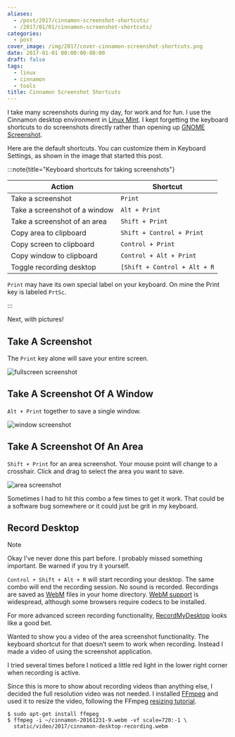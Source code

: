 ```yaml
---
aliases:
  - /post/2017/cinnamon-screenshot-shortcuts/
  - /2017/01/01/cinnamon-screenshot-shortcuts/
categories:
  - post
cover_image: /img/2017/cover-cinnamon-screenshot-shortcuts.png
date: 2017-01-01 00:00:00-08:00
draft: false
tags:
  - linux
  - cinnamon
  - tools
title: Cinnamon Screenshot Shortcuts
---
```


[Linux Mint]: https://linuxmint.com/
[GNOME Screenshot]: https://help.gnome.org/users/gnome-help/stable/screen-shot-record.html.en

I take many screenshots during my day, for work and for fun.
I use the Cinnamon desktop environment in [Linux Mint][].
I kept forgetting the keyboard shortcuts to do screenshots directly rather than opening up [GNOME Screenshot][].

Here are the default shortcuts.
You can customize them in Keyboard Settings, as shown in the image that started this post.

:::note{title="Keyboard shortcuts for taking screenshots"}

| Action                        | Shortcut
| ----------------------------- | --------
| Take a screenshot             | `Print`
| Take a screenshot of a window | `Alt + Print`
| Take a screenshot of an area  | `Shift + Print`
| Copy area to clipboard        | `Shift + Control + Print`
| Copy screen to clipboard      | `Control + Print`
| Copy window to clipboard      | `Control + Alt + Print`
| Toggle recording desktop      | `[Shift + Control + Alt + R`

`Print` may have its own special label on your keyboard.
On mine the Print key is labeled `PrtSc`.

:::

Next, with pictures!

## Take A Screenshot

The `Print` key alone will save your entire screen.

![fullscreen screenshot](@img/2017/cinnamon-fullscreen-screenshot.png "Fullscreen screenshot, scaled down")

## Take A Screenshot Of A Window

`Alt + Print` together to save a single window.

![window screenshot](@img/2017/cinnamon-window-screenshot.png "Window screenshot, scaled down")

## Take A Screenshot Of An Area

`Shift + Print` for an area screenshot.
Your mouse point will change to a crosshair. Click and drag to select the area you want to save.

![area screenshot](@img/2017/cinnamon-area-screenshot.png "An area on the Linux Mint home page")

Sometimes I had to hit this combo a few times to get it work.
That could be a software bug somewhere or it could just be grit in my keyboard.

## Record Desktop

<aside class="admonition note">
<p class="admonition-title">Note</p>

Okay I’ve never done this part before.
I probably missed something important.
Be warned if you try it yourself.

</aside>

[WebM]: http://www.webmproject.org/
[WebM support]: http://caniuse.com/#feat=webm

`Control + Shift + Alt + R` will start recording your desktop.
The same combo will end the recording session.
No sound is recorded.
Recordings are saved as [WebM][] files in your home directory.
[WebM support][] is widespread, although some browsers require codecs to be installed.

[RecordMyDesktop]: http://recordmydesktop.sourceforge.net/about.php

For more advanced screen recording functionality, [RecordMyDesktop][] looks like a good bet.

Wanted to show you a video of the area screenshot functionality.
The keyboard shortcut for that doesn’t seem to work when recording.
Instead I made a video of using the screenshot application.

I tried several times before I noticed a little red light in the lower right corner when recording is active.

[FFmpeg]: http://ffmpeg.org/
[resizing tutorial]: https://trac.ffmpeg.org/wiki/Scaling%20(resizing)%20with%20ffmpeg

Since this is more to show about recording videos than anything else, I decided the full resolution video was not needed.
I installed [FFmpeg][] and used it to resize the video, following the FFmpeg [resizing tutorial][].

    $ sudo apt-get install ffmpeg
    $ ffmpeg -i ~/cinnamon-20161231-9.webm -vf scale=720:-1 \
      static/video/2017/cinnamon-desktop-recording.webm

